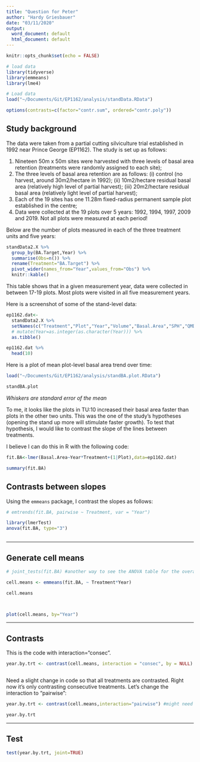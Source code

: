 ```yaml
---
title: "Question for Peter"
author: "Hardy Griesbauer"
date: "03/11/2020"
output:
  word_document: default
  html_document: default
---
```


```r
knitr::opts_chunk$set(echo = FALSE)

# load data
library(tidyverse)
library(emmeans)
library(lme4)

# Load data
load("~/Documents/Git/EP1162/analysis/standData.RData")

options(contrasts=c(factor="contr.sum", ordered="contr.poly"))

```

## Study background

The data were taken from a partial cutting silviculture trial established in 1992 near Prince George (EP1162).  The study is set up as follows:

1. Nineteen 50m x 50m sites were harvested with three levels of basal area retention (treatments were randomly assigned to each site);
2. The three levels of basal area retention are as follows: (i) control (no harvest, around 30m2/hectare in 1992); (ii) 10m2/hectare residual basal area (relatively high level of partial harvest); (iii) 20m2/hectare residual basal area (relatively light level of partial harvest);
3. Each of the 19 sites has one 11.28m fixed-radius permanent sample plot established in the centre;
4. Data were collected at the 19 plots over 5 years: 1992, 1994, 1997, 2009 and 2019.  Not all plots were measured at each period!

Below are the number of plots measured in each of the three treatment units and five years:

```r

standData2.X %>% 
  group_by(BA.Target,Year) %>% 
  summarise(Obs=n()) %>% 
  rename(Treatment="BA.Target") %>% 
  pivot_wider(names_from="Year",values_from="Obs") %>% 
  knitr::kable()
```

This table shows that in a given measurement year, data were collected in between 17-19 plots.  Most plots were visited in all five measurement years.

Here is a screenshot of some of the stand-level data:

```r
ep1162.dat<-
  standData2.X %>% 
  setNames(c("Treatment","Plot","Year","Volume","Basal.Area","SPH","QMD")) %>% 
  # mutate(Year=as.integer(as.character(Year))) %>% 
  as.tibble()

ep1162.dat %>% 
  head(10)


```

Here is a plot of mean plot-level basal area trend over time:
```r

load("~/Documents/Git/EP1162/analysis/standBA.plot.RData")

standBA.plot
```

*Whiskers are standard error of the mean*

To me, it looks like the plots in TU:10 increased their basal area faster than plots in the other two units. This was the one of the study's hypotheses (opening the stand up more will stimulate faster growth).  To test that hypothesis, I would like to contrast the slope of the lines between treatments.

I believe I can do this in R with the following code:

```r

fit.BA<-lmer(Basal.Area~Year*Treatment+(1|Plot),data=ep1162.dat)

summary(fit.BA)


```

## Contrasts between slopes
Using the `emmeans` package, I contrast the slopes as follows:

```r
# emtrends(fit.BA, pairwise ~ Treatment, var = "Year")

library(lmerTest)
anova(fit.BA, type="3")



```

-----------------

## Generate cell means

```r

# joint_tests(fit.BA) #another way to see the ANOVA table for the overall tests

cell.means <- emmeans(fit.BA, ~ Treatment*Year)

cell.means




```

```r
plot(cell.means, by="Year")

```

---------------------------

## Contrasts


This is the code with interaction="consec".
```r

year.by.trt <- contrast(cell.means, interaction = "consec", by = NULL) #might need to change the by = option here. 



```

Need a slight change in code so that all treatments are contrasted.  Right now it's only contrasting consecutive treatments.  Let's change the interaction to "pairwise":

```r

year.by.trt <- contrast(cell.means,interaction="pairwise") #might need to change the 

year.by.trt 

```



------------------------------

## Test

```r
test(year.by.trt, joint=TRUE)
```


